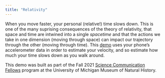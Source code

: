 ```yaml
---
title: "Relativity"
---
```


When you move faster, your personal (relative!) time slows down. This is one of the many suprising consequences of the theory of relativity, that space and time are intwined into a single *spacetime* and that the actions we take in one dimension (moving through space) can impact our trajectory through the other (moving through time). This [demo](https://www.wikiguess.io/demo) uses your phone's accelerometer data in order to estimate your velocity, and so estimate how much your time slows down as you walk around. 

This demo was built as part of the Fall 2021 [Science Communication Fellows](https://lsa.umich.edu/ummnh/u-m-community/u-m-faculty/science-communication-fellows.html) program at the University of Michigan Museum of Natural History. 

<!--- Should migrate the demo over to this page --->